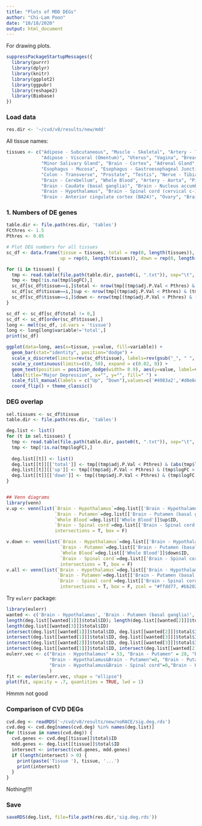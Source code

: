 ```yaml
---
title: "Plots of MDD DEGs"
author: "Chi-Lam Poon"
date: "10/18/2020"
output: html_document
---
```



For drawing plots.

```r
suppressPackageStartupMessages({
  library(purrr)
  library(dplyr)
  library(knitr)
  library(ggplot2)
  library(ggpubr)
  library(reshape2)
  library(Biobase)
})
```


### Load data
```r
res.dir <- '~/cvd/v8/results/new/mdd'
```

All tissue names:
```r
tissues <- c("Adipose - Subcutaneous", "Muscle - Skeletal", "Artery - Tibial", "Artery - Coronary", "Heart - Atrial Appendage",
             "Adipose - Visceral (Omentum)", "Uterus", "Vagina", "Breast - Mammary Tissue", "Skin - Not Sun Exposed (Suprapubic)",
             "Minor Salivary Gland", "Brain - Cortex", "Adrenal Gland", "Thyroid", "Lung", "Spleen", "Pancreas", "Esophagus - Muscularis",
             "Esophagus - Mucosa", "Esophagus - Gastroesophageal Junction", "Stomach", "Colon - Sigmoid", "Small Intestine - Terminal Ileum",
             "Colon - Transverse", "Prostate", "Testis", "Nerve - Tibial", "Skin - Sun Exposed (Lower leg)", "Heart - Left Ventricle", 
             "Brain - Cerebellum", "Whole Blood", "Artery - Aorta", "Pituitary", "Brain - Frontal Cortex (BA9)",
             "Brain - Caudate (basal ganglia)", "Brain - Nucleus accumbens (basal ganglia)", "Brain - Putamen (basal ganglia)",
             "Brain - Hypothalamus", "Brain - Spinal cord (cervical c-1)", "Brain - Hippocampus",
             "Brain - Anterior cingulate cortex (BA24)", "Ovary", "Brain - Cerebellar Hemisphere", "Liver", "Brain - Substantia nigra")
```


### 1. Numbers of DE genes
```r
table.dir <- file.path(res.dir, 'tables')
FCthres <- 1.5
Pthres <- 0.05

# Plot DEG numbers for all tissues
sc_df <- data.frame(tissue = tissues, total = rep(0, length(tissues)), 
                    up = rep(0, length(tissues)), down = rep(0, length(tissues)))

for (i in tissues) {
  tmp <- read.table(file.path(table.dir, paste0(i, ".txt")), sep="\t", header=T)
  tmp <- tmp[!is.na(tmp$logFC),]
  sc_df[sc_df$tissue==i,]$total <- nrow(tmp[(tmp$adj.P.Val < Pthres) & (abs(tmp$logFC) > log2(FCthres)),])
  sc_df[sc_df$tissue==i,]$up <- nrow(tmp[(tmp$adj.P.Val < Pthres) & (tmp$logFC > log2(FCthres)),])
  sc_df[sc_df$tissue==i,]$down <- nrow(tmp[(tmp$adj.P.Val < Pthres) & (tmp$logFC < -log2(FCthres)),])
}

sc_df <- sc_df[sc_df$total != 0,]
sc_df <- sc_df[order(sc_df$tissue),]
long <- melt(sc_df, id.vars = 'tissue')
long <- long[long$variable!='total',]
print(sc_df)

ggplot(data=long, aes(x=tissue, y=value, fill=variable)) +
  geom_bar(stat="identity", position="dodge") +
  scale_x_discrete(limits=rev(sc_df$tissue), labels=rev(gsub("_", " ", sc_df$tissue))) +
  scale_y_continuous(limits=c(0, 50), expand = c(0.02, 0)) +
  geom_text(position = position_dodge(width= 0.9), aes(y=value, label=value, hjust=-0.2), size=2.7) +
  labs(title="Major Depression", x="", y="", fill=" ") +  
  scale_fill_manual(labels = c("Up", "Down"),values=c('#4983a2','#d0e6df')) +
  coord_flip() + theme_classic()
```


### DEG overlap

```r
sel.tissues <- sc_df$tissue
table.dir <- file.path(res.dir, 'tables')

deg.list <- list()
for (t in sel.tissues) {
  tmp <- read.table(file.path(table.dir, paste0(t, ".txt")), sep="\t", header=T)
  tmp <- tmp[!is.na(tmp$logFC),]
  
  deg.list[[t]] <- list()
  deg.list[[t]][['total']] <- tmp[(tmp$adj.P.Val < Pthres) & (abs(tmp$logFC) > log2(FCthres)),]
  deg.list[[t]][['up']] <- tmp[(tmp$adj.P.Val < Pthres) & (tmp$logFC > log2(FCthres)),]
  deg.list[[t]][['down']] <- tmp[(tmp$adj.P.Val < Pthres) & (tmp$logFC < -log2(FCthres)),]
}


## Venn diagrams
library(venn)
v.up <- venn(list(`Brain - Hypothalamus`=deg.list[['Brain - Hypothalamus']]$up$ID,
                  `Brain - Putamen`=deg.list[['Brain - Putamen (basal ganglia)']]$up$ID,
                  `Whole Blood`=deg.list[['Whole Blood']]$up$ID,
                  `Brain - Spinal cord`=deg.list[['Brain - Spinal cord (cervical c-1)']]$up$ID),
                  intersections = T, box = F)

v.down <- venn(list(`Brain - Hypothalamus`=deg.list[['Brain - Hypothalamus']]$down$ID,
                    `Brain - Putamen`=deg.list[['Brain - Putamen (basal ganglia)']]$down$ID,
                    `Whole Blood`=deg.list[['Whole Blood']]$down$ID,
                    `Brain - Spinal cord`=deg.list[['Brain - Spinal cord (cervical c-1)']]$down$ID),
                    intersections = T, box = F)
v.all <- venn(list(`Brain - Hypothalamus`=deg.list[['Brain - Hypothalamus']]$total$ID,
                   `Brain - Putamen`=deg.list[['Brain - Putamen (basal ganglia)']]$total$ID,
                   `Brain - Spinal cord`=deg.list[['Brain - Spinal cord (cervical c-1)']]$total$ID),
                    intersections = T, box = F, zcol = "#ffdd77, #bb2020, #1188cc")
```


Try `eulerr` package:
```r
library(eulerr)
wanted <- c('Brain - Hypothalamus', 'Brain - Putamen (basal ganglia)', 'Brain - Spinal cord (cervical c-1)')
length(deg.list[[wanted[1]]]$total$ID); length(deg.list[[wanted[2]]]$total$ID)
length(deg.list[[wanted[3]]]$total$ID)
intersect(deg.list[[wanted[1]]]$total$ID, deg.list[[wanted[2]]]$total$ID)
intersect(deg.list[[wanted[1]]]$total$ID, deg.list[[wanted[3]]]$total$ID)
intersect(deg.list[[wanted[2]]]$total$ID, deg.list[[wanted[3]]]$total$ID)
intersect(deg.list[[wanted[1]]]$total$ID, intersect(deg.list[[wanted[2]]]$total$ID, deg.list[[wanted[3]]]$total$ID))
eulerr.vec <- c("Brain - Hypothalamus" = 53, "Brain - Putamen" = 28, "Brain - Spinal cord" = 14, 
                "Brain - Hypothalamus&Brain - Putamen"=0, "Brain - Putamen&Brain - Spinal cord"=0,
                "Brain - Hypothalamus&Brain - Spinal cord"=0,"Brain - Hypothalamus&Brain - Putamen&Brain - Spinal cord"=0
                )                                                                                           
fit <- euler(eulerr.vec, shape = "ellipse")
plot(fit, opacity = .7, quantities = TRUE, lwd = 1)
```
Hmmm not good


### Comparison of CVD DEGs
```r
cvd.deg <- readRDS('~/cvd/v8/results/new/noRACE/sig.deg.rds')
cvd.deg <- cvd.deg[names(cvd.deg) %in% names(deg.list)]
for (tissue in names(cvd.deg)) {
  cvd.genes <- cvd.deg[[tissue]]$total$ID
  mdd.genes <- deg.list[[tissue]]$total$ID
  intersect <- intersect(cvd.genes, mdd.genes)
  if (length(intersect) > 0) {
    print(paste('Tissue '), tissue, '...')
    print(intersect)
  }
}
```

Nothing!!!!

### Save
```r
saveRDS(deg.list, file=file.path(res.dir,'sig.deg.rds'))
```


